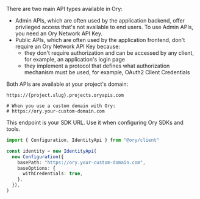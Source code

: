There are two main API types available in Ory:

- Admin APIs, which are often used by the application backend, offer privileged access that's not available to end users. To use Admin APIs, you need an Ory Network API Key.
- Public APIs, which are often used by the application frontend, don't require an Ory Network API Key because:
  - they don't require authorization and can be accessed by any client, for example, an application's login page
  - they implement a protocol that defines what authorization mechanism must be used, for example, OAuth2 Client Credentials

Both APIs are available at your project's domain:

```
https://{project.slug}.projects.oryapis.com

# When you use a custom domain with Ory:
# https://ory.your-custom-domain.com
```

This endpoint is your SDK URL. Use it when configuring Ory SDKs and tools.

```typescript
import { Configuration, IdentityApi } from "@ory/client"

const identity = new IdentityApi(
  new Configuration({
    basePath: "https://ory.your-custom-domain.com",
    baseOptions: {
      withCredentials: true,
    },
  }),
)
```
